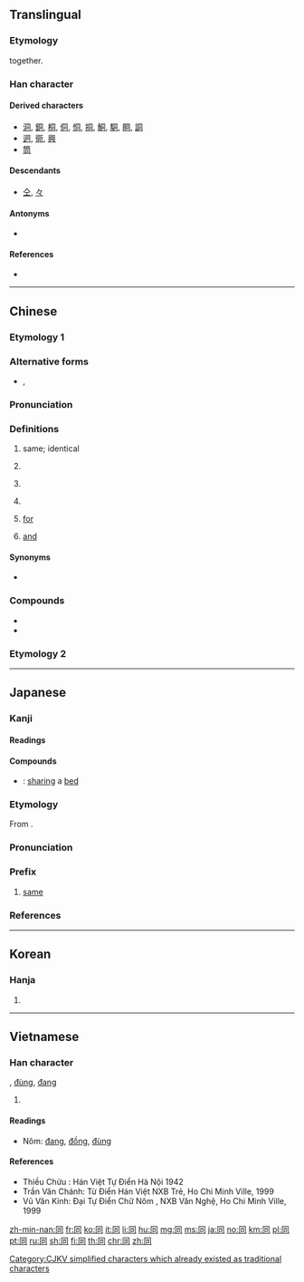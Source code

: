 {{also|仝|衕|何|向|回|伺}}
==Translingual==
{{stroke order|type=animate}}

===Etymology===
{{Han etyl}}
{{Han compound|凡|口|t1=all|t2=mouth|ls=ic}} together.

===Han character===
{{Han char|rn=30|rad=口|as=03|sn=6|four=77220|canj=BMR|ids=⿵冂𠮛}}

====Derived characters====
<!-- sorted by where this component is placed: right, middle, bottom -->
* [[洞]], [[銅]], [[桐]], [[侗]], [[恫]], [[挏]], [[鮦]], [[駧]], [[眮]], [[詷]]
* [[迵]], [[衕]], [[興]]
* [[筒]]

====Descendants====
* [[仝]], [[々]]

====Antonyms====
* {{l|mul|異}}

====References====
* {{Han ref|kx=0175.060|dkj=03294|dj=0389.060|hdz=10578.010|uh=540C|ud=21516|bh=A650|bd=42576}}

----

==Chinese==

===Etymology 1===
{{zh-forms}}

===Alternative forms===
* {{zh-l|仝|tr=-}}, {{zh-l|冈}}

===Pronunciation===
{{zh-pron
|m=tóng
|c=tung4
|h=pfs=thùng
|md=dùng
|mn=tâng/tông
|mn_note=tâng - vernacular; tông - literary
|w=3don
|mc=y
|oc=y
|ma=
|cat=a,adv,prep
}}

===Definitions===
{{zh-hanzi}}

# same; identical
#: {{zh-x|同 一個 世界，同 一個 夢想。|One World, One Dream. (literally "The '''Same''' World, The '''Same''' Dream")}}
# {{non-gloss definition|Indicating accompany.}}
#: {{zh-x|我 同 你 去|I am going '''with''' you.}}
# {{non-gloss definition|Indicating relationship.}}
#: {{zh-x|他 同 這 件 事 無關。|He has nothing to do '''with''' this.}}
# {{non-gloss definition|Indicating comparison.}}
#: {{zh-x|今年 的 氣候 同 往年 不 一樣。|The climate this year is different '''from''' which of the past.}}
# {{lb|zh|Cantonese}} [[for]]
#: {{zh-x|同 我 攞{lo2} 一 罐 甜酸醬，唔該。|Please get me a can of sweet-and-sour sauce.|C}}
# [[and]]

====Synonyms====
* {{sense|with}}
{{zh-dial|和}}

===Compounds===
* {{zh-l|同樣}}
* {{zh-l|同音字}}

===Etymology 2===
{{zh-see|衕}}

----

==Japanese==

===Kanji===
{{ja-kanji|grade=2|rs=口03}}

====Readings====
{{ja-readings|goon=[[づう]] (zū)|kanon=[[とう]] (tō)|kanyoon=[[どう]] (dō)|kun=[[おなじ]] (onaji), [[ともに]] (tomoni), [[ともにする]] (tomonisuru)}}

====Compounds====
{{der-top|Compounds}}
* {{ja-r|同床|どうしょう}}: [[sharing]] a [[bed]]
{{der-bottom}}

{{ja-kanjitab|どう|yomi=kanyoon}}

===Etymology===
From {{etyl|ltc|ja|sort=とう'}} {{m|zh|同|tr=duwng||same}}.

===Pronunciation===
{{ja-pron|yomi=kanyoon|どう|acc=1|acc_ref=DJR,NHK}}

===Prefix===
{{ja-pos|prefix|どう}}

# [[same]]

===References===
<references/>

----

==Korean==

===Hanja===
{{ko-hanja|hangeul=동}}

# {{defn|lang=ko|sort=口03}}

----

==Vietnamese==

===Han character===
{{vi-hantu|[[đồng]]|rs=口03}}, [[đùng]], [[đang]]
# {{defn|lang=vi|sort=口03}}

====Readings====
* Nôm: [[đang]], [[đồng]], [[đùng]]

====References====
* Thiều Chửu : Hán Việt Tự Điển Hà Nội 1942
* Trần Văn Chánh: Từ Điển Hán Việt NXB Trẻ, Ho Chi Minh Ville, 1999
* Vũ Văn Kính: Đại Tự Điển Chữ Nôm , NXB Văn Nghệ, Ho Chi Minh Ville, 1999

[[Category:CJKV simplified characters which already existed as traditional characters]]

[[zh-min-nan:同]]
[[fr:同]]
[[ko:同]]
[[it:同]]
[[li:同]]
[[hu:同]]
[[mg:同]]
[[ms:同]]
[[ja:同]]
[[no:同]]
[[km:同]]
[[pl:同]]
[[pt:同]]
[[ru:同]]
[[sh:同]]
[[fi:同]]
[[th:同]]
[[chr:同]]
[[zh:同]]
